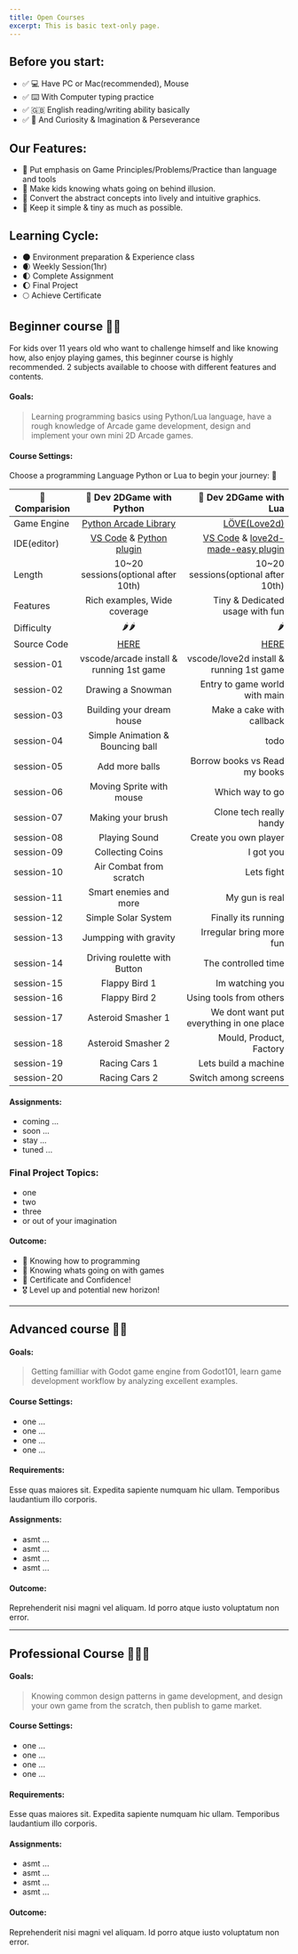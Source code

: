 ```yaml
---
title: Open Courses
excerpt: This is basic text-only page.
---
```


<Container>


## Before you start:

- ✅ 💻 Have PC or Mac(recommended), Mouse
- ✅ ⌨️ With Computer typing practice
- ✅ 🇬🇧 English reading/writing ability basically
- ✅ 🧩 And Curiosity & Imagination & Perseverance


## Our Features:

- 🎉 Put emphasis on Game Principles/Problems/Practice than language and tools
- 🎉 Make kids knowing whats going on behind illusion.
- 🎉 Convert the abstract concepts into lively and intuitive graphics.
- 🎉 Keep it simple & tiny as much as possible.


## Learning Cycle:

- 🌑 Environment preparation & Experience class
- 🌒 Weekly Session(1hr)
- 🌓 Complete Assignment
- 🌔 Final Project
- 🌕 Achieve Certificate


## Beginner course  🧑‍🎓

For kids over 11 years old who want to challenge himself and like knowing how, also enjoy playing games, this beginner course is highly recommended. 2 subjects available to choose with different features and contents.

#### Goals:

> Learning programming basics using Python/Lua language, have a rough knowledge of Arcade game development, design and implement your own mini 2D Arcade games.


#### Course Settings:

 Choose a programming Language Python or Lua to begin your journey: 🚀

|   🎏 Comparision   |   🐍 Dev 2DGame with Python    |   💖 Dev 2DGame with Lua   |
|----------|:-------------:|------:|
| Game Engine|  [Python Arcade Library](https://arcade.academy/) | [LÖVE(Love2d)](https://love2d.org/) |
| IDE(editor)|  [VS Code](https://code.visualstudio.com/) & [Python plugin](https://marketplace.visualstudio.com/items?itemName=ms-python.python)  |  [VS Code](https://code.visualstudio.com/) & [love2d-made-easy plugin](https://marketplace.visualstudio.com/items?itemName=lwz7512.love2d-made-easy) |
| Length     | 10~20 sessions(optional after 10th) | 10~20 sessions(optional after 10th) |
| Features   | Rich examples, Wide coverage | Tiny & Dedicated usage with fun |
| Difficulty | 🌶️🌶️ | 🌶️ |
| Source Code| [HERE](https://github.com/lwz7512/pycoding/tree/master/arcade)  | [HERE](https://github.com/lwz7512/luacoding) |
| session-01 | vscode/arcade install & running 1st game |  vscode/love2d install & running 1st game |
| session-02 | Drawing a Snowman |  Entry to game world with main |
| session-03 | Building your dream house |  Make a cake with callback |
| session-04 | Simple Animation & Bouncing ball |  todo |
| session-05 | Add more balls |  Borrow books vs Read my books |
| session-06 | Moving Sprite with mouse |  Which way to go |
| session-07 | Making your brush |  Clone tech really handy |
| session-08 | Playing Sound |  Create you own player |
| session-09 | Collecting Coins |  I got you |
| session-10 | Air Combat from scratch |  Lets fight |
| session-11 | Smart enemies and more |  My gun is real |
| session-12 | Simple Solar System |  Finally its running |
| session-13 | Jumpping with gravity |  Irregular bring more fun |
| session-14 | Driving roulette with Button |  The controlled time |
| session-15 | Flappy Bird 1 |  Im watching you |
| session-16 | Flappy Bird 2 |  Using tools from others |
| session-17 | Asteroid Smasher 1 |  We dont want put everything in one place |
| session-18 | Asteroid Smasher 2 |  Mould, Product, Factory |
| session-19 | Racing Cars 1 |  Lets build a machine |
| session-20 | Racing Cars 2 |  Switch among screens |

#### Assignments: 

- coming ...
- soon ...
- stay ...
- tuned ...


### Final Project Topics:

- one
- two
- three
- or out of your imagination


#### Outcome:

- 🥇 Knowing how to programming 
- 🥈 Knowing whats going on with games
- 🥉 Certificate and Confidence!
- 🎖️ Level up and potential new horizon!


------


## Advanced course 👨‍🚀


#### Goals:


> Getting familliar with Godot game engine from Godot101, learn game development workflow by analyzing excellent examples.



#### Course Settings:

- one ...
- one ...
- one ...
- one ...


#### Requirements:

Esse quas maiores sit. Expedita sapiente numquam hic ullam. Temporibus laudantium illo corporis.


#### Assignments:

- asmt ...
- asmt ...
- asmt ...
- asmt ...

#### Outcome:

Reprehenderit nisi magni vel aliquam. Id porro atque iusto voluptatum non error.

------


## Professional Course 🧑🏻‍💻

#### Goals:


> Knowing common design patterns in game development, and design your own game from the scratch, then publish to game market.



#### Course Settings:

- one ...
- one ...
- one ...
- one ...


#### Requirements:

Esse quas maiores sit. Expedita sapiente numquam hic ullam. Temporibus laudantium illo corporis.


#### Assignments:

- asmt ...
- asmt ...
- asmt ...
- asmt ...


#### Outcome:

Reprehenderit nisi magni vel aliquam. Id porro atque iusto voluptatum non error.


</Container>

